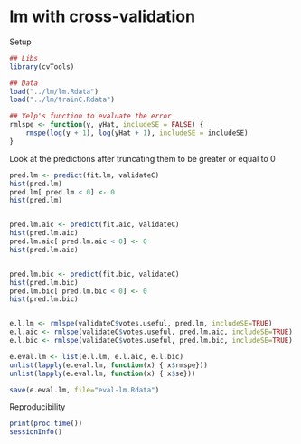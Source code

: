 lm with cross-validation
=======================

Setup
```r
## Libs
library(cvTools)

## Data
load("../lm/lm.Rdata")
load("../lm/trainC.Rdata")

## Yelp's function to evaluate the error
rmlspe <- function(y, yHat, includeSE = FALSE) {
	rmspe(log(y + 1), log(yHat + 1), includeSE = includeSE)
}
```


Look at the predictions after truncating them to be greater or equal to 0

```r
pred.lm <- predict(fit.lm, validateC)
hist(pred.lm)
pred.lm[ pred.lm < 0] <- 0
hist(pred.lm)


pred.lm.aic <- predict(fit.aic, validateC)
hist(pred.lm.aic)
pred.lm.aic[ pred.lm.aic < 0] <- 0
hist(pred.lm.aic)


pred.lm.bic <- predict(fit.bic, validateC)
hist(pred.lm.bic)
pred.lm.bic[ pred.lm.bic < 0] <- 0
hist(pred.lm.bic)


e.l.lm <- rmlspe(validateC$votes.useful, pred.lm, includeSE=TRUE)
e.l.aic <- rmlspe(validateC$votes.useful, pred.lm.aic, includeSE=TRUE)
e.l.bic <- rmlspe(validateC$votes.useful, pred.lm.bic, includeSE=TRUE)

e.eval.lm <- list(e.l.lm, e.l.aic, e.l.bic)
unlist(lapply(e.eval.lm, function(x) { x$rmspe}))
unlist(lapply(e.eval.lm, function(x) { x$se}))

save(e.eval.lm, file="eval-lm.Rdata")
```

Reproducibility
```r
print(proc.time())
sessionInfo()
```

